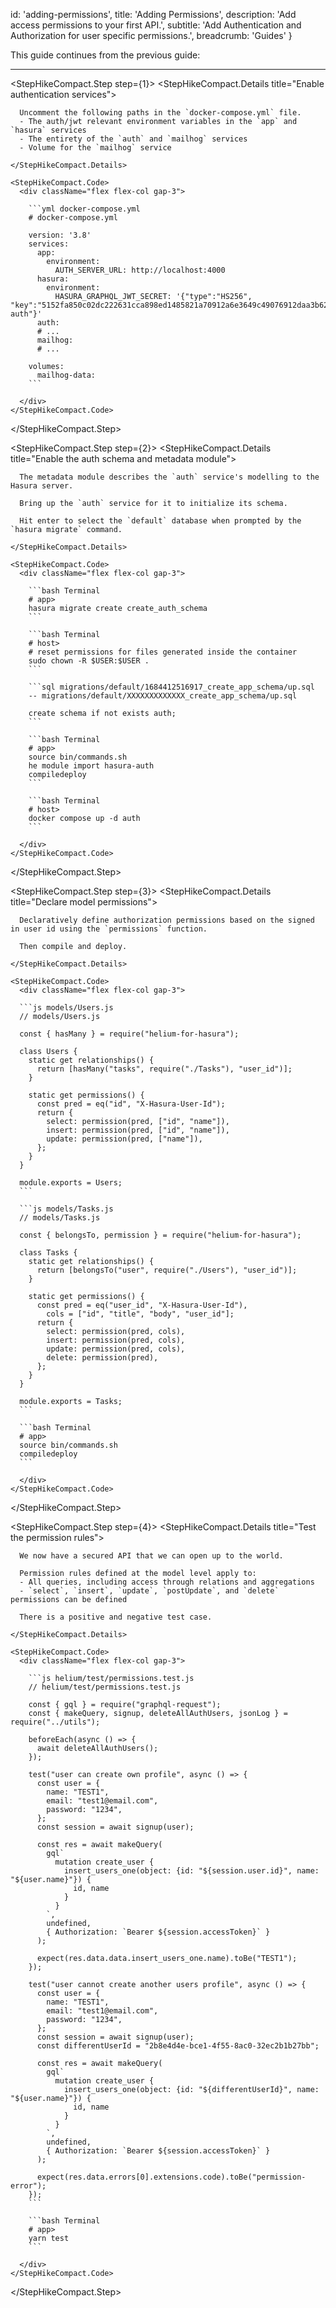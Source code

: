 
  id: 'adding-permissions',
  title: 'Adding Permissions',
  description: 'Add access permissions to your first API.',
  subtitle: 'Add Authentication and Authorization for user specific permissions.',
  breadcrumb: 'Guides'
}

This guide continues from the previous guide:
<Link
  href="/guides/getting-started"
  passHref
>
  <a className={'col-span-12 md:col-span-6'}>
    <IconPanel 
      title="Declaratively Modelled APIs"
      icon="/docs/img/icons/menu/storage"
      background={true}
      showLink={false}
    />
  </a>
</Link>
<hr/>

<StepHikeCompact>

  <StepHikeCompact.Step step={1}>
    <StepHikeCompact.Details title="Enable authentication services">

      Uncomment the following paths in the `docker-compose.yml` file.
      - The auth/jwt relevant environment variables in the `app` and `hasura` services
      - The entirety of the `auth` and `mailhog` services
      - Volume for the `mailhog` service

    </StepHikeCompact.Details>

    <StepHikeCompact.Code>
      <div className="flex flex-col gap-3">

        ```yml docker-compose.yml
        # docker-compose.yml

        version: '3.8'
        services:
          app:
            environment:
              AUTH_SERVER_URL: http://localhost:4000
          hasura:
            environment:
              HASURA_GRAPHQL_JWT_SECRET: '{"type":"HS256", "key":"5152fa850c02dc222631cca898ed1485821a70912a6e3649c49076912daa3b62182ba013315915d64f40cddfbb8b58eb5bd11ba225336a6af45bbae07ca873f3","issuer":"hasura-auth"}'
          auth:
          # ...
          mailhog:
          # ...

        volumes:
          mailhog-data:
        ```

      </div>
    </StepHikeCompact.Code>

  </StepHikeCompact.Step>

  <StepHikeCompact.Step step={2}>
    <StepHikeCompact.Details title="Enable the auth schema and metadata module">

      The metadata module describes the `auth` service's modelling to the Hasura server.
      
      Bring up the `auth` service for it to initialize its schema.

      Hit enter to select the `default` database when prompted by the `hasura migrate` command.

    </StepHikeCompact.Details>

    <StepHikeCompact.Code>
      <div className="flex flex-col gap-3">

        ```bash Terminal
        # app>
        hasura migrate create create_auth_schema
        ```

        ```bash Terminal
        # host>
        # reset permissions for files generated inside the container
        sudo chown -R $USER:$USER .
        ```

        ```sql migrations/default/1684412516917_create_app_schema/up.sql
        -- migrations/default/XXXXXXXXXXXXX_create_app_schema/up.sql

        create schema if not exists auth;
        ```

        ```bash Terminal
        # app>
        source bin/commands.sh
        he module import hasura-auth
        compiledeploy
        ```

        ```bash Terminal
        # host>
        docker compose up -d auth
        ```

      </div>
    </StepHikeCompact.Code>

  </StepHikeCompact.Step>

  <StepHikeCompact.Step step={3}>
    <StepHikeCompact.Details title="Declare model permissions">

      Declaratively define authorization permissions based on the signed in user id using the `permissions` function.
      
      Then compile and deploy.

    </StepHikeCompact.Details>

    <StepHikeCompact.Code>
      <div className="flex flex-col gap-3">

      ```js models/Users.js
      // models/Users.js

      const { hasMany } = require("helium-for-hasura");

      class Users {
        static get relationships() {
          return [hasMany("tasks", require("./Tasks"), "user_id")];
        }

        static get permissions() {
          const pred = eq("id", "X-Hasura-User-Id");
          return {
            select: permission(pred, ["id", "name"]),
            insert: permission(pred, ["id", "name"]),
            update: permission(pred, ["name"]),
          };
        }
      }

      module.exports = Users;
      ```

      ```js models/Tasks.js
      // models/Tasks.js

      const { belongsTo, permission } = require("helium-for-hasura");

      class Tasks {
        static get relationships() {
          return [belongsTo("user", require("./Users"), "user_id")];
        }

        static get permissions() {
          const pred = eq("user_id", "X-Hasura-User-Id"),
            cols = ["id", "title", "body", "user_id"];
          return {
            select: permission(pred, cols),
            insert: permission(pred, cols),
            update: permission(pred, cols),
            delete: permission(pred),
          };
        }
      }

      module.exports = Tasks;
      ```

      ```bash Terminal
      # app>
      source bin/commands.sh
      compiledeploy
      ```

      </div>
    </StepHikeCompact.Code>

  </StepHikeCompact.Step>

  <StepHikeCompact.Step step={4}>
    <StepHikeCompact.Details title="Test the permission rules">

      We now have a secured API that we can open up to the world.

      Permission rules defined at the model level apply to:
      - All queries, including access through relations and aggregations
      - `select`, `insert`, `update`, `postUpdate`, and `delete` permissions can be defined

      There is a positive and negative test case.

    </StepHikeCompact.Details>

    <StepHikeCompact.Code>
      <div className="flex flex-col gap-3">

        ```js helium/test/permissions.test.js
        // helium/test/permissions.test.js   

        const { gql } = require("graphql-request");
        const { makeQuery, signup, deleteAllAuthUsers, jsonLog } = require("../utils");

        beforeEach(async () => {
          await deleteAllAuthUsers();
        });

        test("user can create own profile", async () => {
          const user = {
            name: "TEST1",
            email: "test1@email.com",
            password: "1234",
          };
          const session = await signup(user);

          const res = await makeQuery(
            gql`
              mutation create_user {
                insert_users_one(object: {id: "${session.user.id}", name: "${user.name}"}) {
                  id, name
                }
              }
            `,
            undefined,
            { Authorization: `Bearer ${session.accessToken}` }
          );

          expect(res.data.data.insert_users_one.name).toBe("TEST1");
        });

        test("user cannot create another users profile", async () => {
          const user = {
            name: "TEST1",
            email: "test1@email.com",
            password: "1234",
          };
          const session = await signup(user);
          const differentUserId = "2b8e4d4e-bce1-4f55-8ac0-32ec2b1b27bb";

          const res = await makeQuery(
            gql`
              mutation create_user {
                insert_users_one(object: {id: "${differentUserId}", name: "${user.name}"}) {
                  id, name
                }
              }
            `,
            undefined,
            { Authorization: `Bearer ${session.accessToken}` }
          );

          expect(res.data.errors[0].extensions.code).toBe("permission-error");
        });
        ```

        ```bash Terminal
        # app>
        yarn test
        ```

      </div>
    </StepHikeCompact.Code>

  </StepHikeCompact.Step>

</StepHikeCompact>


